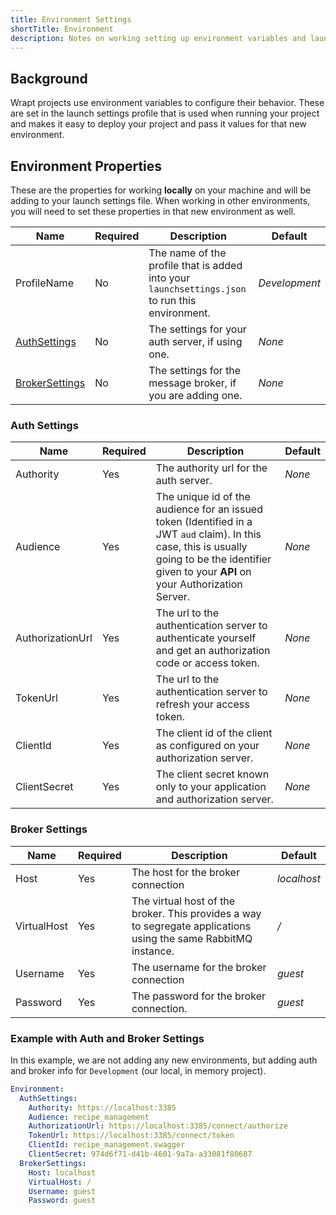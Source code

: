 ```yaml
---
title: Environment Settings
shortTitle: Environment
description: Notes on working setting up environment variables and launch settings in your project.
---
```


## Background

Wrapt projects use environment variables to configure their behavior. These are set in the launch settings profile that is used
when running your project and makes it easy to deploy your project and pass it values for that new environment.

## Environment Properties

These are the properties for working **locally** on your machine and will be adding to your launch settings file. When working in other
environments, you will need to set these properties in that new environment as well.

| Name                                                | Required | Description                                                                                    | Default       |
| --------------------------------------------------- | -------- | ---------------------------------------------------------------------------------------------- | ------------- |
| ProfileName                                         | No       | The name of the profile that is added into your `launchsettings.json` to run this environment. | _Development_ |
| [AuthSettings](/docs/environment#auth-settings)     | No       | The settings for your auth server, if using one.                                               | _None_        |
| [BrokerSettings](/docs/environment#broker-settings) | No       | The settings for the message broker, if you are adding one.                                    | _None_        |

### Auth Settings

| Name             | Required | Description                                                                                                                                                                                       | Default |
| ---------------- | -------- | ------------------------------------------------------------------------------------------------------------------------------------------------------------------------------------------------- | ------- |
| Authority        | Yes      | The authority url for the auth server.                                                                                                                                                            | _None_  |
| Audience         | Yes      | The unique id of the audience for an issued token (Identified in a JWT `aud` claim). In this case, this is usually going to be the identifier given to your **API** on your Authorization Server. | _None_  |
| AuthorizationUrl | Yes      | The url to the authentication server to authenticate yourself and get an authorization code or access token.                                                                                      | _None_  |
| TokenUrl         | Yes      | The url to the authentication server to refresh your access token.                                                                                                                                | _None_  |
| ClientId         | Yes      | The client id of the client as configured on your authorization server.                                                                                                                           | _None_  |
| ClientSecret     | Yes      | The client secret known only to your application and authorization server.                                                                                                                        | _None_  |

### Broker Settings

| Name        | Required | Description                                                                                                     | Default     |
| ----------- | -------- | --------------------------------------------------------------------------------------------------------------- | ----------- |
| Host        | Yes      | The host for the broker connection                                                                              | _localhost_ |
| VirtualHost | Yes      | The virtual host of the broker. This provides a way to segregate applications using the same RabbitMQ instance. | _/_         |
| Username    | Yes      | The username for the broker connection                                                                          | _guest_     |
| Password    | Yes      | The password for the broker connection.                                                                         | _guest_     |

### Example with Auth and Broker Settings

In this example, we are not adding any new environments, but adding auth and broker info for `Development` (our local, in memory project).

```yaml
Environment:
  AuthSettings:
    Authority: https://localhost:3385
    Audience: recipe_management
    AuthorizationUrl: https://localhost:3385/connect/authorize
    TokenUrl: https://localhost:3385/connect/token
    ClientId: recipe_management.swagger
    ClientSecret: 974d6f71-d41b-4601-9a7a-a33081f80687
  BrokerSettings:
    Host: localhost
    VirtualHost: /
    Username: guest
    Password: guest
```

<!-- > At the moment, if you are connecting to anything outside of development, you may need to make some tweaks to include SSL and a port. For example, this CloudAMQP connection:

```csharp
cfg.Host("baboon.rmq.cloudamqp.com", 8983, "kalvak", h =>
{
    h.Username("kalvak:kalvak");
    h.Password("supersecretpassword");

    h.UseSsl(s =>
    {
        s.Protocol = SslProtocols.Tls12;
    });
});

``` -->
